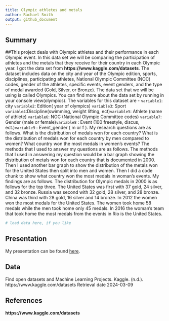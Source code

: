 ```yaml
---
title: Olympic athletes and metals
author: Rachael Smith
output: github_document
---
```


## Summary



##This project deals with Olympic athletes and their performance in each Olympic event. In this data set we will be comparing the participation of athletes and the metals that they receive for their country in each Olympic year. I got the data set from **https://www.kaggle.com/datasets**. The dataset includes data on the city and year of the Olympic edition, sports, disciplines, participating athletes, National Olympic Committee (NOC) codes, gender of the athletes, specific events, event genders, and the type of medal awarded (Gold, Silver, or Bronze). The data set that we will be using is called Olympics. You can find more about the data set by running in your console view(olympics). The variables for this dataset are - `variable1`: city  `variable2`: Edition( year of olympics) `variable3`: Sport `variable4`:Discipline(swimming, weight lifting, ect)`variable5`: Athlete (name of athlete) `variable6`: NOC (National Olympic Committee codes) `variable7`: Gender (male or female)`variable8` : Event (100 freestyle, discus, ect.)`variable9` : Event_gender ( m or f ). My research questions are as follows. What is the distribution of medals won for each country? What is the distribution of medals won for each country by men compared to women? What country won the most medals in women's events? The methods that I used to answer my questions are as follows. The methods that I used in answering my question would be a bar graph showing the distribution of metals won for each country that is documented in 2000. Then I used another bar graph to show the distribution of the metals won for the United States then split into men and women. Then I did a code chunk to show what country won the most medals in woman's events. My findings are as follows. The distribution for Olympic medals in 2000 is as follows for the top three. The United States was first with 37 gold, 24 silver, and 32 bronze. Russia was second with 32 gold, 28 silver, and 28 bronze. China was third with 28 gold, 16 silver and 14 bronze. In 2012 the women won the most medals for the United States. The women took home 58 medals while the men took home only 45 medals. In 2016 the woman's team that took home the most medals from the events in Rio is the United States.

```r
# load data here, if you like
```

## Presentation

My presentation can be found [here](https://youtu.be/o-TPpvX8Tio).

## Data 

Find open datasets and Machine Learning Projects. Kaggle. (n.d.). https://www.kaggle.com/datasets 
Retrieval date 2024-03-09

## References

**https://www.kaggle.com/datasets**
